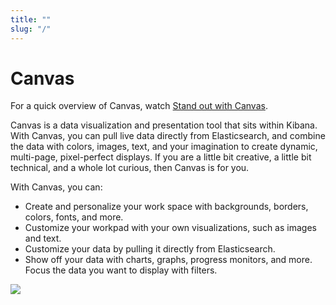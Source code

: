 ```yaml
---
title: ""
slug: "/"
---
```


# Canvas

For a quick overview of Canvas, watch [Stand out with Canvas](https://www.youtube.com/watch?v=ZqvF_5-1xjQ).

Canvas is a data visualization and presentation tool that sits within Kibana. With Canvas, you can pull live data directly from Elasticsearch, and combine the data with colors, images, text, and your imagination to create dynamic, multi-page, pixel-perfect displays. If you are a little bit creative, a little bit technical, and a whole lot curious, then Canvas is for you.

With Canvas, you can:

* Create and personalize your work space with backgrounds, borders, colors, fonts, and more.
* Customize your workpad with your own visualizations, such as images and text.
* Customize your data by pulling it directly from Elasticsearch.
* Show off your data with charts, graphs, progress monitors, and more. Focus the data you want to display with filters.

![](https://www.elastic.co/guide/en/kibana/current/images/canvas-gs-example.png)
